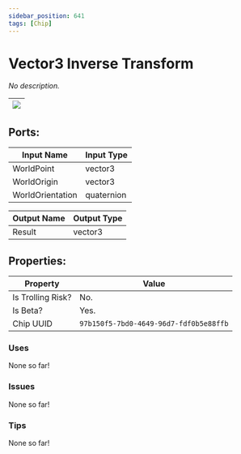 ```yaml
---
sidebar_position: 641
tags: [Chip]
---
```


# Vector3 Inverse Transform


*No description.*

| ![](https://images-ext-2.discordapp.net/external/MPmIaQzlEPmgGWlgi-WxBBXt0Bjv_zWPkg1y1f_sy3s/https/www.recroomcircuits.com/image/circuit/absolute-value?width=206&height=108) |
|-----|

## Ports:

| Input Name | Input Type |
|-----------|-----------|
| WorldPoint | vector3 |
| WorldOrigin | vector3 |
| WorldOrientation | quaternion |

| Output Name | Output Type |
|-----------|-----------|
| Result | vector3 |

## Properties:

| Property  | Value |
|-------------------|-----------|
| Is Trolling Risk? | No. |
| Is Beta? | Yes. |
| Chip UUID | `97b150f5-7bd0-4649-96d7-fdf0b5e88ffb` |

### Uses
None so far!

### Issues
None so far!

### Tips
None so far!
